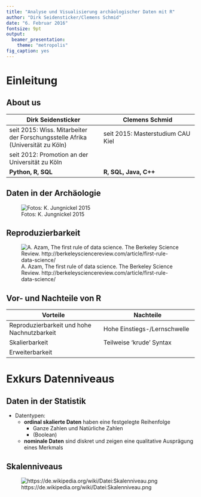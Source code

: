 ```yaml
---
title: "Analyse und Visualisierung archäologischer Daten mit R"
author: "Dirk Seidensticker/Clemens Schmid"
date: "6. Februar 2016"
fontsize: 9pt
output:
  beamer_presentation:
    theme: "metropolis"
fig_caption: yes
---
```




# Einleitung

## About us

|**Dirk Seidensticker**|**Clemens Schmid**|
|------------------------------------|------------------------------------|
|seit 2015: Wiss. Mitarbeiter der Forschungsstelle Afrika (Universität zu Köln)|seit 2015: Masterstudium CAU Kiel|
|seit 2012: Promotion an der Universität zu Köln||
|**Python, R, SQL**|**R, SQL, Java, C++**|

## Daten in der Archäologie

![Fotos: K. Jungnickel 2015](../img/motivation01.png)

## Reproduzierbarkeit

![A. Azam, The first rule of data science. The Berkeley Science Review. http://berkeleysciencereview.com/article/first-rule-data-science/](http://i0.wp.com/sciencereview.berkeley.edu/wp-content/uploads/2014/04/spring_2014_azam_05.jpg)

## Vor- und Nachteile von R

|**Vorteile**|**Nachteile**|
|------------------------------------|------------------------------------|
|Reproduzierbarkeit und hohe Nachnutzbarkeit|Hohe Einstiegs-/Lernschwelle|
|Skalierbarkeit|Teilweise 'krude' Syntax|
|Erweiterbarkeit||



# Exkurs Datenniveaus

## Daten in der Statistik

* Datentypen:
    * **ordinal skalierte Daten** haben eine festgelegte Reihenfolge
        * Ganze Zahlen und Natürliche Zahlen
        * (Boolean)
    * **nominale Daten** sind diskret und zeigen eine qualitative Ausprägung eines Merkmals


## Skalenniveaus

![https://de.wikipedia.org/wiki/Datei:Skalenniveau.png](https://upload.wikimedia.org/wikipedia/commons/e/e3/Skalenniveau.png)